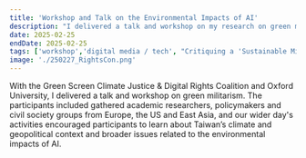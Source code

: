 ```yaml
---
title: 'Workshop and Talk on the Environmental Impacts of AI'
description: "I delivered a talk and workshop on my research on green militarism ahead of RightsCon 2025."
date: 2025-02-25
endDate: 2025-02-25
tags: ['workshop','digital media / tech', "Critiquing a 'Sustainable Military'", 'conference / symposium']
image: './250227_RightsCon.png'
---
```


With the Green Screen Climate Justice & Digital Rights Coalition and Oxford University, I delivered a talk and workshop on green militarism. The participants included gathered academic researchers, policymakers and civil society groups from Europe, the US and East Asia, and our wider day's activities encouraged participants to learn about Taiwan’s climate and geopolitical context and broader issues related to the environmental impacts of AI. 
